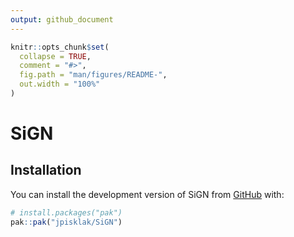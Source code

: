 ```yaml
---
output: github_document
---
```


<!-- README.md is generated from README.Rmd. Please edit that file -->

```r
knitr::opts_chunk$set(
  collapse = TRUE,
  comment = "#>",
  fig.path = "man/figures/README-",
  out.width = "100%"
)
```

# SiGN

<!-- badges: start -->
<!-- badges: end -->


## Installation

You can install the development version of SiGN from [GitHub](https://github.com/) with:

``` r
# install.packages("pak")
pak::pak("jpisklak/SiGN")
```


